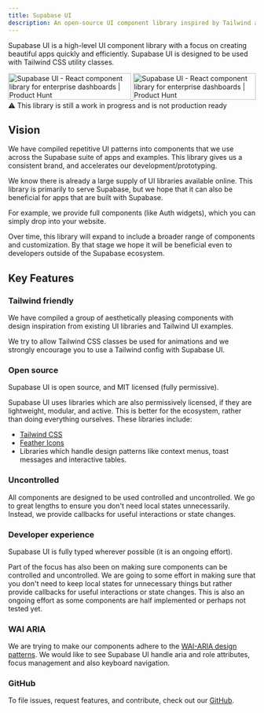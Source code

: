 ```yaml
---
title: Supabase UI
description: An open-source UI component library inspired by Tailwind and AntDesign.
---
```


Supabase UI is a high-level UI component library with a focus on creating beautiful apps quickly and efficiently.
Supabase UI is designed to be used with Tailwind CSS utility classes.

<div style={{ marginBottom: '13px' }}>
  <a
    href="https://www.producthunt.com/posts/supabase-ui?utm_source=badge-featured&utm_medium=badge&utm_souce=badge-supabase-ui"
    target="_blank"
  >
    <img
      src="https://api.producthunt.com/widgets/embed-image/v1/featured.svg?post_id=290768&theme=light"
      alt="Supabase UI - React component library for enterprise dashboards | Product Hunt"
      style={{
        width: '250px',
        height: '54px',
        display: 'inline-block',
        margin: '0',
        marginRight: '8px',
        marginBottom: '8px',
      }}
      width="250"
      height="54"
    />
  </a>
  <a
    href="https://www.producthunt.com/posts/supabase-ui?utm_source=badge-top-post-badge&utm_medium=badge&utm_souce=badge-supabase-ui"
    target="_blank"
  >
    <img
      src="https://api.producthunt.com/widgets/embed-image/v1/top-post-badge.svg?post_id=290768&theme=light&period=daily"
      alt="Supabase UI - React component library for enterprise dashboards | Product Hunt"
      style={{
        width: '250px',
        height: '54px',
        display: 'inline-block',
        margin: '0',
        marginBottom: '8px',
      }}
      width="250"
      height="54"
    />
  </a>
</div>

<div class="p-6 rounded bg-brand-500 bg-opacity-25 dark:bg-opacity-5 text-brand-800">
  ⚠️ This library is still a work in progress and is not production ready
</div>

## Vision

We have compiled repetitive UI patterns into components that we use across the Supabase suite of apps and examples.
This library gives us a consistent brand, and accelerates our development/prototyping.

We know there is already a large supply of UI libraries available online. This library is primarily to serve Supabase, but we hope that it
can also be beneficial for apps that are built with Supabase.

For example, we provide full components (like Auth widgets), which you can simply drop into your website.

Over time, this library will expand to include a broader range of components and customization. By that stage we hope it will be
beneficial even to developers outside of the Supabase ecosystem.

## Key Features

### Tailwind friendly

We have compiled a group of aesthetically pleasing components with design inspiration from existing UI libraries and Tailwind UI examples.

We try to allow Tailwind CSS classes be used for animations and we strongly encourage you to use a Tailwind config with Supabase UI.

### Open source

Supabase UI is open source, and MIT licensed (fully permissive).

Supabase UI uses libraries which are also permissively licensed, if they are lightweight, modular, and active. This is better for the ecosystem, rather than doing everything ourselves.
These libraries include:

- [Tailwind CSS](https://tailwindcss.com/)
- [Feather Icons](https://feathericons.com/)
- Libraries which handle design patterns like context menus, toast messages and interactive tables.

### Uncontrolled

All components are designed to be used controlled and uncontrolled.
We go to great lengths to ensure you don't need local states unnecessarily. Instead, we provide callbacks for useful interactions or state changes.

### Developer experience

Supabase UI is fully typed wherever possible (it is an ongoing effort).

Part of the focus has also been on making sure components can be controlled and uncontrolled.
We are going to some effort in making sure that you don't need to keep local states for unnecessary things but rather provide callbacks for useful interactions or state changes.
This is also an ongoing effort as some components are half implemented or perhaps not tested yet.

### WAI ARIA

We are trying to make our components adhere to the [WAI-ARIA design patterns](https://www.w3.org/TR/wai-aria-practices-1.2).
We would like to see Supabase UI handle aria and role attributes, focus management and also keyboard navigation.

### GitHub

To file issues, request features, and contribute, check out our [GitHub](https://github.com/supabase/ui).
